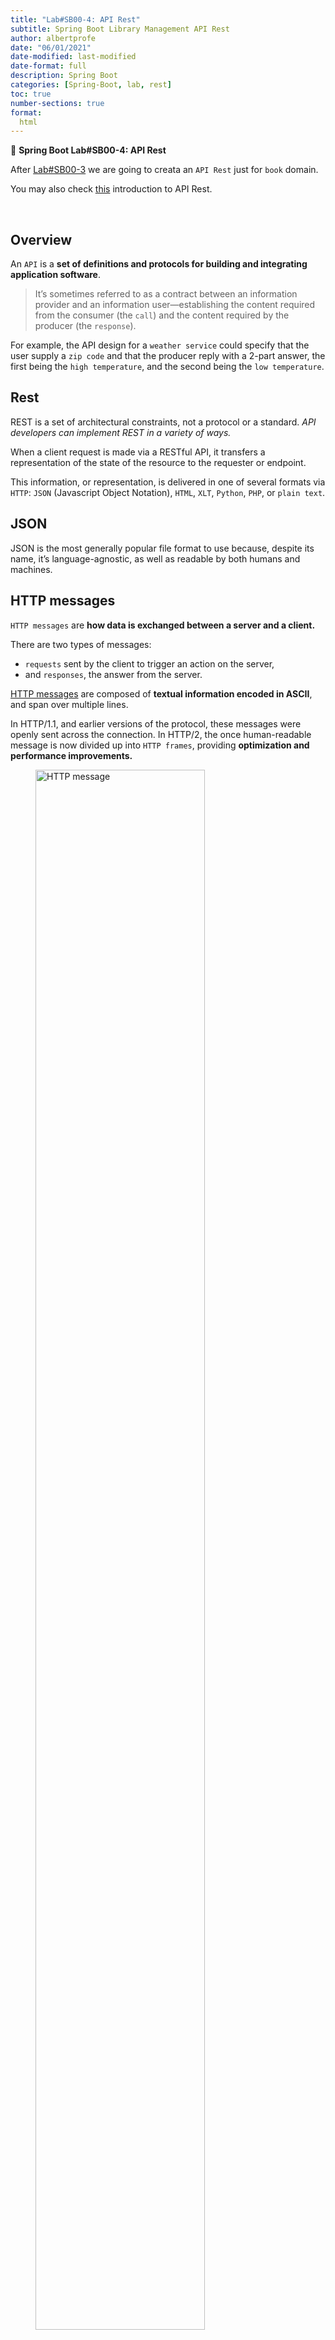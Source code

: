 ```yaml
---
title: "Lab#SB00-4: API Rest"
subtitle: Spring Boot Library Management API Rest
author: albertprofe
date: "06/01/2021"
date-modified: last-modified
date-format: full
description: Spring Boot
categories: [Spring-Boot, lab, rest]
toc: true
number-sections: true
format:
  html
---
```


::: {.labs}
📘 **Spring Boot Lab#SB00-4: API Rest**

After [Lab#SB00-3](/springboot/sblab0-3.qmd) we are going to creata an `API Rest` just for `book` domain.

You may also check [this](/markup/markup-quarto-api-rest.qmd) introduction to API Rest.
:::

</br>

## Overview

An `API` is a **set of definitions and protocols for building and integrating application software**.

> It’s sometimes referred to as a contract between an information provider and an information user—establishing the content required from the consumer (the `call`) and the content required by the producer (the `response`).

::: {.column-margin}
For example, the API design for a `weather service` could specify that the user supply a `zip code` and that the producer reply with a 2-part answer, the first being the `high temperature`, and the second being the `low temperature`.
:::

::: {.callout-note}
## Rest
REST is a set of architectural constraints, not a protocol or a standard. *API developers can implement REST in a variety of ways.*
:::

When a client request is made via a RESTful API, it transfers a representation of the state of the resource to the requester or endpoint.

This information, or representation, is delivered in one of several formats via `HTTP`: `JSON` (Javascript Object Notation), `HTML`, `XLT`, `Python`, `PHP`, or `plain text`. 

::: {.callout-note}
## JSON
JSON is the most generally popular file format to use because, despite its name, it’s language-agnostic, as well as readable by both humans and machines.
:::

## HTTP messages

`HTTP messages` are **how data is exchanged between a server and a client.**

There are two types of messages:

- `requests` sent by the client to trigger an action on the server,
- and `responses`, the answer from the server.

[HTTP messages](https://developer.mozilla.org/en-US/docs/Web/HTTP/Messages){.external} are composed of **textual information encoded in ASCII**, and span over multiple lines. 

::: {.column-margin}
In HTTP/1.1, and earlier versions of the protocol, these messages were openly sent across the connection. In HTTP/2, the once human-readable message is now divided up into `HTTP frames`, providing **optimization and performance improvements.**
:::

![HTTP message](/images/springboot/httpmsg2.png){width="80%"}

HTTP `requests`, and `responses`, share similar structure and are composed of:

1. **A start-line describing the requests to be implemented,** or its status of whether successful or a failure. This start-line is always a single line.
2. **An optional set of HTTP headers specifying the request,** or describing the body included in the message.
3. A blank line indicating all meta-information for the request has been sent.
4. **An optional body containing data associated with the request** (like content of an HTML form), or the document associated with a response. The presence of the body and its size is specified by the start-line and HTTP headers.

## HTTP status messages

- [HTTP status messages](https://www.w3schools.com/tags/ref_httpmessages.asp){.external}

![HTTP status messages poster](/images/springboot/httpstatus.png){width="40%"}

[Source-status-code-poster by Steve Schoger](https://www.steveschoger.com/status-code-poster/){.external}

## Library Management base project


- [Library Management 0.7](https://github.com/AlbertProfe/CifoJava2023/tree/4a2599405941d32bdf5431cde70a8052c845588e/LibraryManagement){.external}

## Folder-tree project

![Library Management](/images/springboot/LibraryManagement-apirest.png){width="40%"}


## API Rest `book`

Reference: 

- [Building a RESTful Web Service](https://spring.io/guides/gs/rest-service/){.external}
- [What is JSON](https://www.w3schools.com/whatis/whatis_json.asp){.external}
- [Library1 Rest Controller Book](https://github.com/AlbertProfe/cifojava2022-3/blob/master/library1/src/main/java/io/company/library/LibraryRestController.java){.external}
- [What is a REST API?](https://www.redhat.com/en/topics/api/what-is-a-rest-api){.external}

::: {.callout-note}
## @RestController Annotation
This **annotation** is used at the class level and allows the class to handle the requests made by the client. The RestController allows to handle all REST APIs such as GET, POST, Delete, and PUT requests. 
:::

We define a REST controller using the `@RestController` and @`RequestMapping `annotations. The controller handles requests related to books under the base path `"/api/book"`.

The `BookRestController` class has a dependency on the `BookService` class, which is automatically injected using the `@Autowired` annotation.

The controller has a `GET` method mapped to the `"/books"` path, which retrieves all the books using the `bookService.getAllBooks()` method and returns them as a `HashMap` with String keys and `Book` values.

::: {.column-margin}
This method can be accessed through a web browser or another client, and it will return the response in a format such as JSON or XML.
:::

```java
package com.example.myFirstSpring.restcontroller;

import com.example.myFirstSpring.model.Book;
import com.example.myFirstSpring.service.BookService;
import org.springframework.beans.factory.annotation.Autowired;
import org.springframework.web.bind.annotation.GetMapping;
import org.springframework.web.bind.annotation.RequestMapping;
import org.springframework.web.bind.annotation.RestController;
import java.util.HashMap;

@RestController
@RequestMapping("/api/book")
public class BookRestController {

    @Autowired
    BookService bookService;

    @GetMapping ("/books")
    public HashMap<String, Book> getAllBooks(){

      return bookService.getAllBooks();


    }
}
```

## Postman

![Postman](/images/springboot/postman-1.png){width="50%"}

[Postman](https://www.postman.com/){.external} is a **popular API development tool used by developers to test, design, and document APIs**.

With `Postman`, developers **can send requests to APIs and receive responses**, allowing them to check the functionality of the API and identify any issues that need to be fixed.

Postman also allows developers to create collections of requests and to collaborate with other developers by sharing these collections.

### Install Postman in Linux Mint

``` terminal

$ sudo rm /etc/apt/preferences.d/nosnap.pref
$ sudo apt update
$ sudo apt install snapd
$ sudo snap install postman


```

**endpoint**: `http://localhost:8086/api/book/books`

![Postman](/images/springboot/postman.png){width="40%"}

### Using variables

[Variables enable you to store and reuse values in Postman](https://learning.postman.com/docs/sending-requests/variables/){.external}.

By storing a value as a variable, you can reference it throughout your collections, environments, requests, and test scripts. Variables help you work efficiently, collaborate with teammates, and set up dynamic workflows.



## Swagger

[Swagger](https://swagger.io/){.external}, on the other hand, **is an open-source framework for designing and documenting APIs.**

With `Swagger`, developers **can create an API specification that defines the endpoints, parameters, and responses of an API.** 

This specification **can then be used to generate documentation, client libraries, and server stubs in multiple programming languages.**

`Swagger` also includes a user interface called Swagger UI, which allows developers to interact with an API and explore its endpoints and responses.

### Add `Swagger` to Spring

Add `Swagger` to project, [swagger web](https://swagger.io/tools/swaggerhub/) and **refactor**:

1. [URL swagger](http://localhost:8080/swagger-ui.html) : 
   
> `http://localhost:8080/swagger-ui.html`
   
2. Java Version and dependencies 

``` c
  <properties>
              <java.version>11</java.version>
  </properties>
```
Dependencies:

``` c
  <!-- https://mvnrepository.com/artifact/io.springfox/springfox-swagger2 -->
    <dependency>
          <groupId>io.springfox</groupId>
          <artifactId>springfox-swagger2</artifactId>
          <version>2.9.2</version>
  </dependency>

  <!-- https://mvnrepository.com/artifact/io.springfox/springfox-swagger-ui -->
  <dependency>
        <groupId>io.springfox</groupId>
        <artifactId>springfox-swagger-ui</artifactId>
        <version>2.9.2</version>
  </dependency>
```

3. Annotation:
   
> @EnableSwagger2 in Main

4. application.properties:

> spring.mvc.pathmatch.matching-strategy=ant-path-matcher

5. java class config:
   
``` java
import org.springframework.context.annotation.Bean;
import org.springframework.context.annotation.Configuration;
import springfox.documentation.builders.PathSelectors;
import springfox.documentation.builders.RequestHandlerSelectors;
import springfox.documentation.spi.DocumentationType;
import springfox.documentation.spring.web.plugins.Docket;
import springfox.documentation.swagger2.annotations.EnableSwagger2;

@EnableSwagger2
@Configuration
public class SpringFoxConfig {

    @Bean
    public Docket api() {
        return new Docket(DocumentationType.SWAGGER_2)
                .select()
                .apis(RequestHandlerSelectors
                .any())
                .paths(PathSelectors
                .any())
                .build();
    }
}
```


## Versions

**endpoint**: `http://localhost:8090/api/book/books`

| Code Version | Commit | Folder-Tree | Screeshoots |
| -- | -- | -- | -- |
| [Library Management Rest 0.0](https://github.com/AlbertProfe/CifoJava2023/tree/de0b6481a5440b6f0b61b36801676bf02409a402/LibraryManagementRest){.external}  | create project pom and refactoring, CRUD: [read](https://github.com/AlbertProfe/CifoJava2023/blob/de0b6481a5440b6f0b61b36801676bf02409a402/LibraryManagementRest/src/main/java/com/example/myFirstSpring/restcontroller/BookRestController.java#L18){.external} all books | [Basic Structure](/images/springboot/LibraryManagementRest-v0.0-project.png){width="60%"} | [localhost:8090/api/book/books](/images/springboot/LibraryManagementRest-v0.0-1.png){width="80%"} |
| [Library Management Rest 0.1](https://github.com/AlbertProfe/CifoJava2023/tree/cdee65c2c0afa44adb8c0a967de22c9a57a993a1/LibraryManagementRest){.external}  | CRUD: delete book | - | [localhost:8090/api/book/deleteBook](/images/springboot/LibraryManagementRest-v0.1-1.png){width="80%"} |
| [Library Management Rest 0.2](https://github.com/AlbertProfe/CifoJava2023/tree/b5fcf2a90186f66a58f119dfaf17ee0be0ddb47c/LibraryManagementRest){.external}  | CRUD: create book & [create borrow by ids](https://github.com/AlbertProfe/CifoJava2023/blob/b5fcf2a90186f66a58f119dfaf17ee0be0ddb47c/LibraryManagementRest/src/main/java/com/example/myFirstSpring/restcontroller/BorrowController.java#L24){.external}   | - | [localhost:8090/api/book/books](/images/springboot/LibraryManagementRest-v0.2-1.png){width="80%"} - [localhost:8090/api/user/users](/images/springboot/LibraryManagementRest-v0.2-3.png){width="80%"} - [localhost:8090/api/borrow/createBorrow](/images/springboot/LibraryManagementRest-v0.2-2.png){width="80%"}|
| [Library Management Rest 0.3](https://github.com/AlbertProfe/CifoJava2023/tree/700854752bbc5d420e968744f2a0a3bfe7db1e47/LibraryManagementRest){.external}  | CRUD: update book and [update method in book model](https://github.com/AlbertProfe/CifoJava2023/blob/700854752bbc5d420e968744f2a0a3bfe7db1e47/LibraryManagementRest/src/main/java/com/example/myFirstSpring/model/Book.java#L31){.external} | [Final structure](/images/springboot/LibraryManagementRest-v0.2-project.png){} | [localhost:8090/api/book/updateBook](/images/springboot/LibraryManagementRest-v0.3-1.png){width="80%"} |
| [Library Management Rest 0.4](https://github.com/AlbertProfe/CifoJava2023/tree/b5fcf2a90186f66a58f119dfaf17ee0be0ddb47c/LibraryManagementRest){.external}  | user CRUD |  | |

### Postman apis

| Domain | Link | Objects |
| -- | -- | -- |
| books | [postman link](https://restless-comet-543993.postman.co/workspace/CifoJava2023~7b247b84-dbad-483c-be9a-c0fe5d691413/collection/7473960-c1620d8c-c576-4e34-8af4-0c9f990b6dfa?action=share&creator=7473960){.external} | `book` | 
| borrow | [postman link](https://restless-comet-543993.postman.co/workspace/CifoJava2023~7b247b84-dbad-483c-be9a-c0fe5d691413/collection/7473960-b26c4d68-8937-49c1-97d1-fc4919283023?action=share&creator=7473960){.external} | `book` `user` `borrow` | 
| user | [postman link](https://restless-comet-543993.postman.co/workspace/CifoJava2023~7b247b84-dbad-483c-be9a-c0fe5d691413/collection/7473960-ccbd64c8-014d-4c44-9707-619aee02eeb3?action=share&creator=7473960){.external} | `user` |


